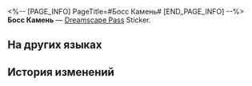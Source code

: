 <%-- [PAGE_INFO]
PageTitle=#Босс Камень#
[END_PAGE_INFO] --%>
{{Предмет Инфобокс
|id          = 223308
|Изображение = Dreamscape Pass Sticker Босс Камень.png
|Тип         = Dreamscape Pass Sticker
|Тип2        = Иллюзорный звездопад Stickers
|Инвентарь   = 
|Редкость    = 4
|Эффект      = 
|Описание    = Пронумерованные наклейки, используемые для украшения дневника сновидений. Бывают самыми разными.
|Источник1   = [[Открыто по умолчанию]]
}}
{{Описание|Если бы у жадности был цвет, это был бы красный.}}
'''Босс Камень''' — [[Dreamscape Pass]] Sticker.

==На других языках==
{{На других языках
|en   = Mr. Stone
|zhs  = 石头先生
|zht  = 石頭先生
|ja   = ミスター・ストーン
|ko   = Mr. 스톤
|es   = Sr. Pedrusco
|fr   = Boss Stone
|ru   = Босс Камень
|th   = คุณ Stone
|vi   = Ngài Đá
|de   = Stone
|id   = Tuan Stone
|pt   = Sr. Pedreira
}}

==История изменений==
{{История изменений|3.5}}
